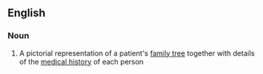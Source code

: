 ==English==

===Noun===
{{wikipedia}}
{{en-noun}}

#{{medicine}} A pictorial representation of a patient's [[family tree]] together with details of the [[medical history]] of each person